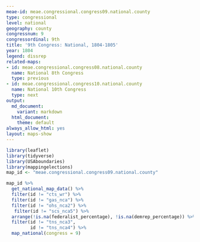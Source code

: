 ```yaml
---
meae-id: meae.congressional.congress09.national.county
type: congressional
level: national
geography: county
congressnum: 9
congressordinal: 9th
title: '9th Congress: National, 1804-1805'
year: 1804
legend: dissrep
related-maps:
- id: meae.congressional.congress08.national.county
  name: National 8th Congress
  type: previous
- id: meae.congressional.congress10.national.county
  name: National 10th Congress
  type: next
output:
  md_document:
    variant: markdown
  html_document:
    theme: default
always_allow_html: yes
layout: maps-show
---
```


```r
library(leaflet)
library(tidyverse)
library(USAboundaries)
library(mappingelections)
map_id <- "meae.congressional.congress09.national.county"
```

<div class="map">

```r
map_id %>%
  get_national_map_data() %>%
  filter(id != "cts_wr") %>% 
  filter(id != "gas_nca") %>% 
  filter(id != "ohs_nca2") %>% 
   filter(id != "scs_nca5") %>% 
  arrange(!is.na(federalist_percentage), !is.na(demrep_percentage)) %>%
  filter(id != "tns_nca3",
         id != "tns_nca4") %>% 
  map_national(congress = 9)
```

</div>

<div class="results-table">

</div>
